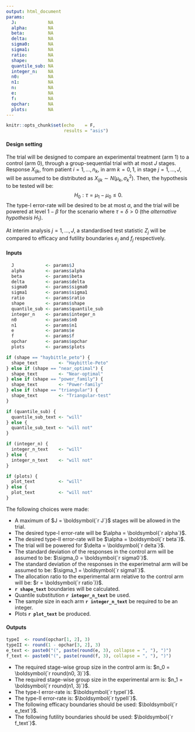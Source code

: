 ```yaml
---
output: html_document
params:
  J:            NA
  alpha:        NA
  beta:         NA
  delta:        NA
  sigma0:       NA
  sigma1:       NA
  ratio:        NA
  shape:        NA
  quantile_sub: NA
  integer_n:    NA
  n0:           NA
  n1:           NA
  n:            NA
  e:            NA
  f:            NA
  opchar:       NA
  plots:        NA
---
```


```r
knitr::opts_chunk$set(echo    = F,
                      results = "asis")
```

#### Design setting

The trial will be designed to compare an experimental treatment (arm 1) to a control (arm 0), through a group-sequential trial with at most $J$ stages. Response $X_{ijk}$, from patient $i=1,\dots,n_k$, in arm $k=0,1$, in stage $j=1,\dots,J$, will be assumed to be distributed as $X_{ijk} \sim N(\mu_k,\sigma_k^2)$. Then, the hypothesis to be tested will be:
$$ H_0 : \tau = \mu_1 - \mu_0 \le 0.$$
The type-I error-rate will be desired to be at most $\alpha$, and the trial will be powered at level $1-\beta$ for the scenario where $\tau=\delta>0$ (the *alternative hypothesis* $H_1$).

At interim analysis $j=1,\dots,J$, a standardised test statistic $Z_j$ will be
compared to efficacy and futility boundaries $e_j$ and $f_j$ respectively.

#### Inputs

```r
  J            <- params$J
  alpha        <- params$alpha
  beta         <- params$beta
  delta        <- params$delta
  sigma0       <- params$sigma0
  sigma1       <- params$sigma1
  ratio        <- params$ratio
  shape        <- params$shape
  quantile_sub <- params$quantile_sub
  integer_n    <- params$integer_n
  n0           <- params$n0
  n1           <- params$n1
  e            <- params$e
  f            <- params$f
  opchar       <- params$opchar
  plots        <- params$plots
```
  
```r
if (shape == "haybittle_peto") {
  shape_text        <- "Haybittle-Peto"
} else if (shape == "near_optimal") {
  shape_text        <- "Near-optimal"
} else if (shape == "power_family") {
  shape_text        <- "Power-family"
} else if (shape == "triangular") {
  shape_text        <- "Triangular-test"
}

if (quantile_sub) {
  quantile_sub_text <- "will"
} else {
  quantile_sub_text <- "will not"
}

if (integer_n) {
  integer_n_text    <- "will"
} else {
  integer_n_text    <- "will not"
}

if (plots) {
  plot_text         <- "will"
} else {
  plot_text         <- "will not"
}
```

The following choices were made:

- A maximum of $J = \boldsymbol{`r J`}$ stages will be allowed in the trial.
- The desired type-I error-rate will be $\alpha = \boldsymbol{`r alpha`}$.
- The desired type-II error-rate will be $\alpha = \boldsymbol{`r beta`}$.
- The trial will be powered for $\delta = \boldsymbol{`r delta`}$.
- The standard deviation of the responses in the control arm will be assumed to be: $\sigma_0 = \boldsymbol{`r sigma0`}$.
- The standard deviation of the responses in the experimetnal arm will be assumed to be: $\sigma_1 = \boldsymbol{`r sigma1`}$.
- The allocation ratio to the experimental arm relative to the control arm will be: $r = \boldsymbol{`r ratio`)}$.
- __`r shape_text`__ boundaries will be calculated.
- Quantile substitution __`r integer_n_text`__ be used.
- The sample size in each arm __`r integer_n_text`__ be required to be an integer.
- Plots __`r plot_text`__ be produced.

#### Outputs

```r
typeI  <- round(opchar[1, 2], 3)
typeII <- round(1 - opchar[3, 2], 3)
e_text <- paste0("(", paste(round(e, 3), collapse = ", "), ")")
f_text <- paste0("(", paste(round(f, 3), collapse = ", "), ")")
```

- The required stage-wise group size in the control arm is: $n_0 = \boldsymbol{`r round(n0, 3)`}$.
- The required stage-wise group size in the experimental arm is: $n_1 = \boldsymbol{`r round(n1, 3)`}$.
- The type-I error-rate is: $\boldsymbol{`r typeI`}$.
- The type-II error-rate is: $\boldsymbol{`r typeII`}$.
- The following efficacy boundaries should be used: $\boldsymbol{`r e_text`}$.
- The following futility boundaries should be used: $\boldsymbol{`r f_text`}$.

